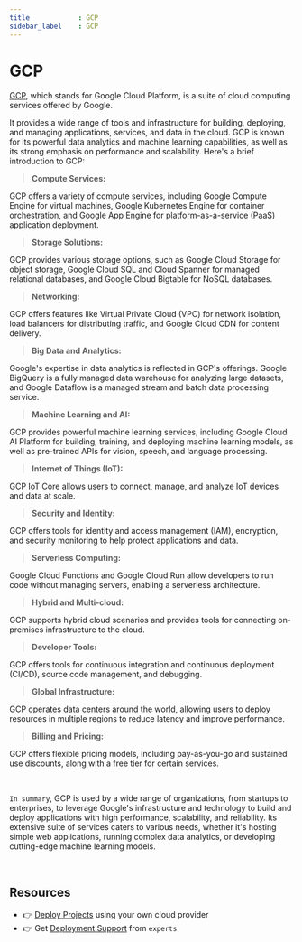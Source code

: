 ```yaml
---
title            : GCP
sidebar_label    : GCP
---
```


# GCP

[GCP](https://cloud.google.com/gcp?hl=en), which stands for Google Cloud Platform, is a suite of cloud computing services offered by Google. 

It provides a wide range of tools and infrastructure for building, deploying, and managing applications, services, and data in the cloud. 
GCP is known for its powerful data analytics and machine learning capabilities, as well as its strong emphasis on performance and scalability. Here's a brief introduction to GCP:

> **Compute Services:** 

GCP offers a variety of compute services, including Google Compute Engine for virtual machines, 
Google Kubernetes Engine for container orchestration, and Google App Engine for platform-as-a-service (PaaS) application deployment.

> **Storage Solutions:** 

GCP provides various storage options, such as Google Cloud Storage for object storage, Google Cloud SQL and Cloud Spanner for managed relational databases, and Google Cloud Bigtable for NoSQL databases.

> **Networking:** 

GCP offers features like Virtual Private Cloud (VPC) for network isolation, load balancers for distributing traffic, and Google Cloud CDN for content delivery.

> **Big Data and Analytics:** 

Google's expertise in data analytics is reflected in GCP's offerings. Google BigQuery is a fully managed data warehouse for analyzing large datasets, 
and Google Dataflow is a managed stream and batch data processing service.

> **Machine Learning and AI:** 

GCP provides powerful machine learning services, including Google Cloud AI Platform for building, training, and deploying machine learning models, 
as well as pre-trained APIs for vision, speech, and language processing.

> **Internet of Things (IoT):** 

GCP IoT Core allows users to connect, manage, and analyze IoT devices and data at scale.

> **Security and Identity:** 

GCP offers tools for identity and access management (IAM), encryption, and security monitoring to help protect applications and data.

> **Serverless Computing:** 

Google Cloud Functions and Google Cloud Run allow developers to run code without managing servers, enabling a serverless architecture.

> **Hybrid and Multi-cloud:** 

GCP supports hybrid cloud scenarios and provides tools for connecting on-premises infrastructure to the cloud.

> **Developer Tools:** 

GCP offers tools for continuous integration and continuous deployment (CI/CD), source code management, and debugging.

> **Global Infrastructure:** 

GCP operates data centers around the world, allowing users to deploy resources in multiple regions to reduce latency and improve performance.

> **Billing and Pricing:** 

GCP offers flexible pricing models, including pay-as-you-go and sustained use discounts, along with a free tier for certain services.

<br />

`In summary`, GCP is used by a wide range of organizations, from startups to enterprises, to leverage Google's infrastructure and technology to build and deploy applications with high performance, scalability, and reliability. 
Its extensive suite of services caters to various needs, whether it's hosting simple web applications, running complex data analytics, or developing cutting-edge machine learning models.

<br />

## Resources

- 👉 [Deploy Projects](https://deploypro.dev/) using your own cloud provider
- 👉 Get [Deployment Support](https://deploypro.dev/support/) from `experts` 